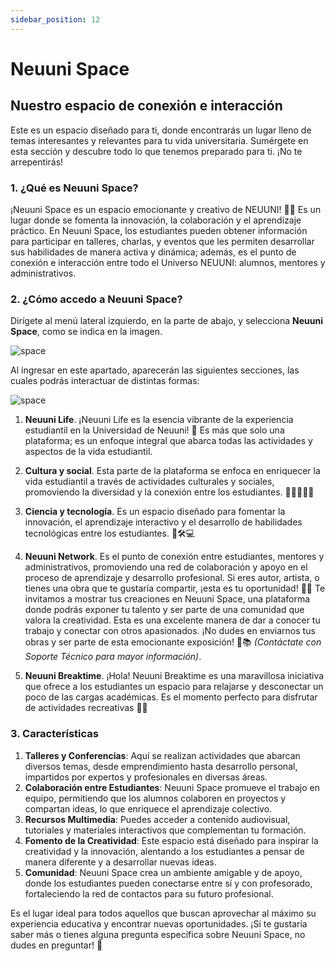 ```yaml
---
sidebar_position: 12
---
```


# Neuuni Space

## Nuestro espacio de conexión e interacción

Este es un espacio diseñado para ti, donde encontrarás un lugar lleno de temas interesantes y relevantes para 
tu vida universitaria. Sumérgete en esta sección y descubre todo lo que tenemos preparado para ti. ¡No te 
arrepentirás!

### 1. ¿Qué es Neuuni Space?
¡Neuuni Space es un espacio emocionante y creativo de NEUUNI! 🌌✨ Es un lugar donde se fomenta la innovación, 
la colaboración y el aprendizaje práctico. En Neuuni Space, los estudiantes pueden obtener información para
participar en talleres, charlas, y eventos que les permiten desarrollar sus habilidades de manera activa y 
dinámica; además, es el punto de conexión e interacción entre todo el Universo NEUUNI: alumnos, mentores y
administrativos.

### 2. ¿Cómo accedo a Neuuni Space?

Dirígete al menú lateral izquierdo, en la parte de abajo, y selecciona **Neuuni Space**, como se indica en la
imagen.

![space](./img/spc1.jpg)

Al ingresar en este apartado, aparecerán las siguientes secciones, las cuales podrás interactuar de distintas 
formas:

![space](./img/space1.png)

1. **Neuuni Life**. ¡Neuuni Life es la esencia vibrante de la experiencia estudiantil en la Universidad de 
Neuuni! 🌟 Es más que solo una plataforma; es un enfoque integral que abarca todas las actividades y aspectos 
de la vida estudiantil.

2. **Cultura y social**. Esta parte de la plataforma se enfoca en enriquecer la vida estudiantil a través de 
actividades culturales y sociales, promoviendo la diversidad y la conexión entre los estudiantes. 🤝👩‍🎓👨‍🎓

3. **Ciencia y tecnología**. Es un espacio diseñado para fomentar la innovación, el aprendizaje interactivo y el
desarrollo de habilidades tecnológicas entre los estudiantes. 🧪🛠💻

4. **Neuuni Network**. Es el punto de conexión entre estudiantes, mentores y administrativos, promoviendo una 
red de colaboración y apoyo en el proceso de aprendizaje y desarrollo profesional.
Si eres autor, artista, o tienes una obra que te gustaría compartir, ¡esta es tu oportunidad! 🎨✨ 
Te invitamos a mostrar tus creaciones en Neuuni Space, una plataforma donde podrás exponer tu talento y ser 
parte de una comunidad que valora la creatividad. Esta es una excelente manera de dar a conocer tu trabajo y 
conectar con otros apasionados. ¡No dudes en enviarnos tus obras y ser parte de esta emocionante exposición! 
🚀📚 *(Contáctate con Soporte Técnico para mayor información)*.

5. **Neuuni Breaktime**. ¡Hola! Neuuni Breaktime es una maravillosa iniciativa que ofrece a los estudiantes un 
espacio para relajarse y desconectar un poco de las cargas académicas. Es el momento perfecto para 
disfrutar de actividades recreativas 🥳✨ 

### 3. Características

1. **Talleres y Conferencias**: Aquí se realizan actividades que abarcan diversos temas, desde emprendimiento 
hasta desarrollo personal, impartidos por expertos y profesionales en diversas áreas.
2. **Colaboración entre Estudiantes**: Neuuni Space promueve el trabajo en equipo, permitiendo que los alumnos 
colaboren en proyectos y compartan ideas, lo que enriquece el aprendizaje colectivo.
3. **Recursos Multimedia**: Puedes acceder a contenido audiovisual, tutoriales y materiales interactivos que 
complementan tu formación.
4. **Fomento de la Creatividad**: Este espacio está diseñado para inspirar la creatividad y la innovación, 
alentando a los estudiantes a pensar de manera diferente y a desarrollar nuevas ideas. 
5. **Comunidad**: Neuuni Space crea un ambiente amigable y de apoyo, donde los estudiantes pueden conectarse
 entre sí y con profesorado, fortaleciendo la red de contactos para su futuro profesional. 

Es el lugar ideal para todos aquellos que buscan aprovechar al máximo su experiencia educativa y encontrar 
nuevas oportunidades. ¡Si te gustaría saber más o tienes alguna pregunta específica sobre Neuuni Space, no 
dudes en preguntar! 🚀